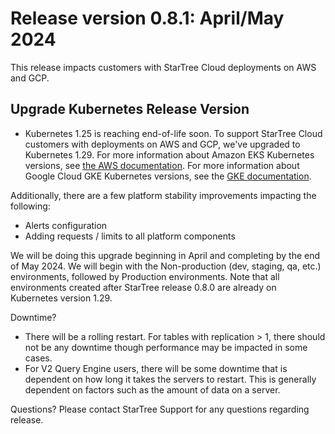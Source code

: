 # Release version 0.8.1: April/May 2024


This release impacts customers with StarTree Cloud deployments on AWS and GCP.

## Upgrade Kubernetes Release Version

* Kubernetes 1.25 is reaching end-of-life soon. To support StarTree Cloud customers with deployments on AWS and GCP, we've upgraded to Kubernetes 1.29. For more information about Amazon EKS Kubernetes versions, see [the AWS documentation](https://docs.aws.amazon.com/eks/latest/userguide/kubernetes-versions.html). For more information about Google Cloud GKE Kubernetes versions, see the [GKE documentation](https://cloud.google.com/kubernetes-engine/docs/release-schedule]).

Additionally, there are a few platform stability improvements impacting the following:
- Alerts configuration
- Adding requests / limits to all platform components

We will be doing this upgrade beginning in April and completing by the end of May 2024. We will begin with the Non-production (dev, staging, qa, etc.) environments, followed by Production environments. Note that all environments created after StarTree release 0.8.0 are already on Kubernetes version 1.29.

Downtime?

- There will be a rolling restart. For tables with replication > 1, there should not be any downtime though performance may be impacted in some cases.
- For V2 Query Engine users, there will be some downtime that is dependent on how long it takes the servers to restart. This is generally dependent on factors such as the amount of data on a server.

Questions? Please contact StarTree Support for any questions regarding release.
